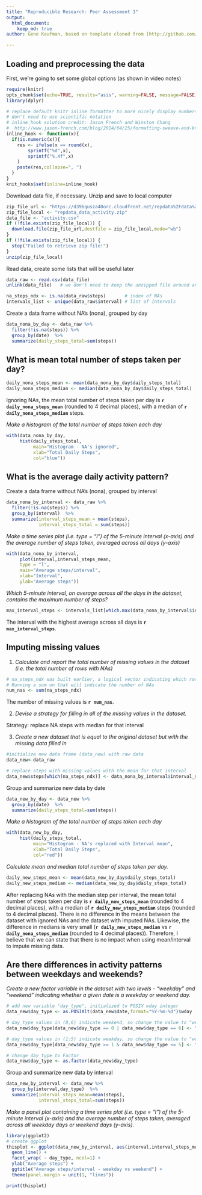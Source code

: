 ```yaml
---
title: "Reproducible Research: Peer Assessment 1"
output: 
  html_document:
    keep_md: true
author: Gene Kaufman, based on template cloned from [http://github.com/rdpeng/RepData_PeerAssessment1](http://github.com/rdpeng/RepData_PeerAssessment1)

---
```

## Loading and preprocessing the data
First, we're going to set some global options (as shown in video notes)
```r
require(knitr)
opts_chunk$set(echo=TRUE, results="asis", warning=FALSE, message=FALSE)
library(dplyr)

# replace default knitr inline formatter to more nicely display numbers that
# don't need to use scientific notation
# inline_hook solution credit: Jason French and Winston Chang
#  http://www.jason-french.com/blog/2014/04/25/formatting-sweave-and-knitr-output-for-2-digits/
inline_hook <- function(x){
  if(is.numeric(x)){
    res <- ifelse(x == round(x),
        sprintf("%d",x),
        sprintf("%.4f",x)
    )
    paste(res,collapse=", ")
  }
}
knit_hooks$set(inline=inline_hook)
```

Download data file, if necessary. Unzip and save to local computer
```r
zip_file_url <- "https://d396qusza40orc.cloudfront.net/repdata%2Fdata%2Factivity.zip"
zip_file_local <- "repdata_data_activity.zip"
data_file <- "activity.csv"
if (!file.exists(zip_file_local)) {
  download.file(zip_file_url,destfile = zip_file_local,mode="wb")
}
if (!file.exists(zip_file_local)) {
  stop("Failed to retrieve zip file!")
}
unzip(zip_file_local)
```

Read data, create some lists that will be useful later
```r
data_raw <- read.csv(data_file)
unlink(data_file)	# we don't need to keep the unzipped file around any longer

na_steps_ndx <- is.na(data_raw$steps)		# index of NAs
intervals_list <- unique(data_raw$interval)	# list of intervals
```


Create a data frame without NA's (nona), grouped by day
```r
data_nona_by_day <- data_raw %>%
  filter(!is.na(steps)) %>%
  group_by(date)  %>%
  summarize(daily_steps_total=sum(steps))
```

## What is mean total number of steps taken per day?

```r
daily_nona_steps_mean <- mean(data_nona_by_day$daily_steps_total)
daily_nona_steps_median <- median(data_nona_by_day$daily_steps_total)
```

Ignoring NAs, the mean total number of steps taken per day is **`r daily_nona_steps_mean`** (rounded to 4 decimal places), with a median of **`r daily_nona_steps_median`** steps.

*Make a histogram of the total number of steps taken each day*
```r
with(data_nona_by_day,
     hist(daily_steps_total,
          main="Histogram - NA's ignored",
          xlab="Total Daily Steps",
          col="blue"))
```
          
## What is the average daily activity pattern?

Create a data frame without NA's (nona), grouped by interval
```r
data_nona_by_interval <- data_raw %>%
  filter(!is.na(steps)) %>%
  group_by(interval)  %>%
  summarize(interval_steps_mean = mean(steps),
            interval_steps_total = sum(steps))
```

*Make a time series plot (i.e. type = "l") of the 5-minute interval (x-axis) and the average number of steps taken, averaged across all days (y-axis)*
```r
with(data_nona_by_interval,
     plot(interval,interval_steps_mean, 
     type = "l",
     main="Average steps/interval",
     xlab="Interval",
     ylab="Average steps"))
```

*Which 5-minute interval, on average across all the days in the dataset, contains the maximum number of steps?*
```r
max_interval_steps <- intervals_list[which.max(data_nona_by_interval$interval_steps_total)]
```
The interval with the highest average across all days is **`r max_interval_steps`**.

## Imputing missing values

1. *Calculate and report the total number of missing values in the dataset (i.e. the total number of rows with NAs)*
```r
# na_steps_ndx was built earlier, a logical vector indicating which rows had NAs. 
# Running a sum on that will indicate the number of NAs
num_nas <- sum(na_steps_ndx)
```

The number of missing values is **`r num_nas`**.

2. *Devise a strategy for filling in all of the missing values in the dataset.*

Strategy: replace NA steps with median for that interval

3. *Create a new dataset that is equal to the original dataset but with the missing data filled in*
```r
#initialize new data frame (data_new) with raw data
data_new<-data_raw

# replace steps with missing values with the mean for that interval
data_new$steps[which(na_steps_ndx)] <- data_nona_by_interval$interval_steps_mean[match(data_new$interval[which(na_steps_ndx)],intervals_list)]
```

Group and summarize new data by date
```r
data_new_by_day <- data_new %>%
  group_by(date)  %>%
  summarize(daily_steps_total=sum(steps))
```

*Make a histogram of the total number of steps taken each day*
```r
with(data_new_by_day,
     hist(daily_steps_total,
          main="Histogram - NA's replaced with Interval mean",
          xlab="Total Daily Steps",
          col="red"))
```

*Calculate mean and median total number of steps taken per day.*
```r
daily_new_steps_mean <- mean(data_new_by_day$daily_steps_total)
daily_new_steps_median <- median(data_new_by_day$daily_steps_total)
```

After replacing NAs with the median step per interval, the mean total number of steps taken per day is **`r daily_new_steps_mean`** (rounded to 4 decimal places), with a median of **`r daily_new_steps_median`** steps (rounded to 4 decimal places). There is no difference in the means between the dataset with ignored NAs and the dataset with imputed NAs. Likewise, the difference in medians is very small (**`r daily_new_steps_median`** vs **`r daily_nona_steps_median`** (rounded to 4 decimal places)). Therefore, I believe that we can state that there is no impact when using mean/interval to impute missing data.


## Are there differences in activity patterns between weekdays and weekends?

*Create a new factor variable in the dataset with two levels - "weekday" and "weekend" indicating whether a given date is a weekday or weekend day.*
```r
# add new variable "day_type", initialized to POSIX wday integer
data_new$day_type <- as.POSIXlt(data_new$date,format="%Y-%m-%d")$wday

# day_type values in (0,6) indicate weekend, so change the value to "weekend"
data_new$day_type[data_new$day_type == 0 | data_new$day_type == 6] <- "weekend"

# day_type values in (1:5) indicate weekday, so change the value to "weekday"
data_new$day_type[data_new$day_type >= 1 & data_new$day_type <= 5] <- "weekday"

# change day_type to Factor
data_new$day_type <- as.factor(data_new$day_type)
```

Group and summarize new data by interval
```r
data_new_by_interval <- data_new %>%
  group_by(interval,day_type)  %>%
  summarize(interval_steps_mean=mean(steps),
            interval_steps_total=sum(steps))
```

*Make a panel plot containing a time series plot (i.e. type = "l") of the 5-minute interval (x-axis) and the average number of steps taken, averaged across all weekday days or weekend days (y-axis).*
```r
library(ggplot2)
# create ggplot
thisplot <- ggplot(data_new_by_interval, aes(interval,interval_steps_mean)) +
  geom_line() +
  facet_wrap( ~ day_type, ncol=1) +
  ylab("Average steps") +
  ggtitle("Average steps/interval - weekday vs weekend") +
  theme(panel.margin = unit(1, "lines"))

print(thisplot)
```

